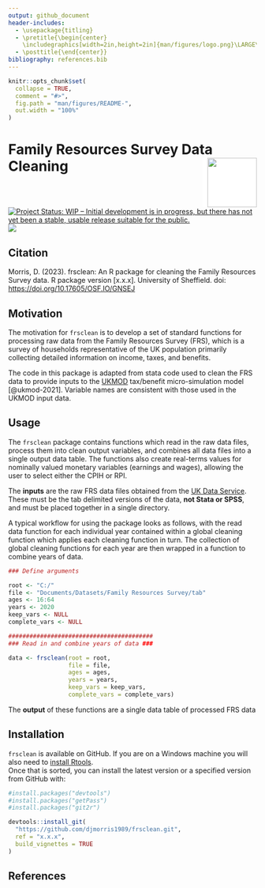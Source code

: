 ```yaml
---
output: github_document
header-includes:
  - \usepackage{titling}
  - \pretitle{\begin{center}
    \includegraphics[width=2in,height=2in]{man/figures/logo.png}\LARGE\\}
  - \posttitle{\end{center}}
bibliography: references.bib
---
```


<!-- README.md is generated from README.Rmd. Please edit that file -->

```r
knitr::opts_chunk$set(
  collapse = TRUE,
  comment = "#>",
  fig.path = "man/figures/README-",
  out.width = "100%"
)
```

# Family Resources Survey Data Cleaning <img src="hex-frsclean.png" align="right" style="padding-left:10px;background-color:white;" width="100" height="100"/>

<!-- badges: start -->

[![Project Status: WIP -- Initial development is in progress, but there has not yet been a stable, usable release suitable for the public.](https://www.repostatus.org/badges/latest/active.svg)](https://www.repostatus.org/#active) [![](https://img.shields.io/badge/doi-10.17605/OSF.IO/GNSEJ-green.svg)](https://doi.org/10.17605/OSF.IO/GNSEJ)

<!-- badges: end -->

## Citation

Morris, D. (2023). frsclean: An R package for cleaning the Family Resources Survey data. R package version [x.x.x]. University of Sheffield. doi: <https://doi.org/10.17605/OSF.IO/GNSEJ>

## Motivation

The motivation for `frsclean` is to develop a set of standard functions for processing raw data from the Family Resources Survey (FRS), which is a survey of households representative of the UK population primarily collecting detailed information on income, taxes, and benefits.

The code in this package is adapted from stata code used to clean the FRS data to provide inputs to the [UKMOD](https://www.microsimulation.ac.uk/ukmod/) tax/benefit micro-simulation model [@ukmod-2021]. Variable names are consistent with those used in the UKMOD input data.

## Usage

The `frsclean` package contains functions which read in the raw data files, process them into clean output variables, and combines all data files into a single output data table. The functions also create real-terms values for nominally valued monetary variables (earnings and wages), allowing the user to select either the CPIH or RPI.

The **inputs** are the raw FRS data files obtained from the [UK Data Service](https://ukdataservice.ac.uk/). These must be the tab delimited versions of the data, **not Stata or SPSS**, and must be placed together in a single directory.

A typical workflow for using the package looks as follows, with the read data function for each individual year contained within a global cleaning function which applies each cleaning function in turn. The collection of global cleaning functions for each year are then wrapped in a function to combine years of data.

```r

### Define arguments 

root <- "C:/"
file <- "Documents/Datasets/Family Resources Survey/tab"
ages <- 16:64
years <- 2020
keep_vars <- NULL
complete_vars <- NULL

#########################################
### Read in and combine years of data ###

data <- frsclean(root = root,
                 file = file,
                 ages = ages,
                 years = years,
                 keep_vars = keep_vars,
                 complete_vars = complete_vars)


```

The **output** of these functions are a single data table of processed FRS data

## Installation

`frsclean` is available on GitHub. If you are on a Windows machine you will also need to [install Rtools](https://www.rdocumentation.org/packages/installr/versions/0.22.0/topics/install.Rtools).\
Once that is sorted, you can install the latest version or a specified version from GitHub with:

```r
#install.packages("devtools")
#install.packages("getPass")
#install.packages("git2r")

devtools::install_git(
  "https://github.com/djmorris1989/frsclean.git", 
  ref = "x.x.x",
  build_vignettes = TRUE
)

```

## References
